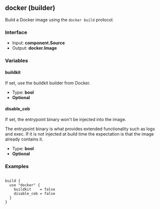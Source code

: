 ## docker (builder)

Build a Docker image using the `docker build` protocol.

### Interface

- Input: **component.Source**
- Output: **docker.Image**

### Variables

#### buildkit

If set, use the buildkit builder from Docker.

- Type: **bool**
- **Optional**

#### disable_ceb

If set, the entrypoint binary won't be injected into the image.

The entrypoint binary is what provides extended functionality such as logs and exec. If it is not injected at build time the expectation is that the image already contains it.

- Type: **bool**
- **Optional**

### Examples

```

build {
  use "docker" {
	buildkit    = false
	disable_ceb = false
  }
}

```
